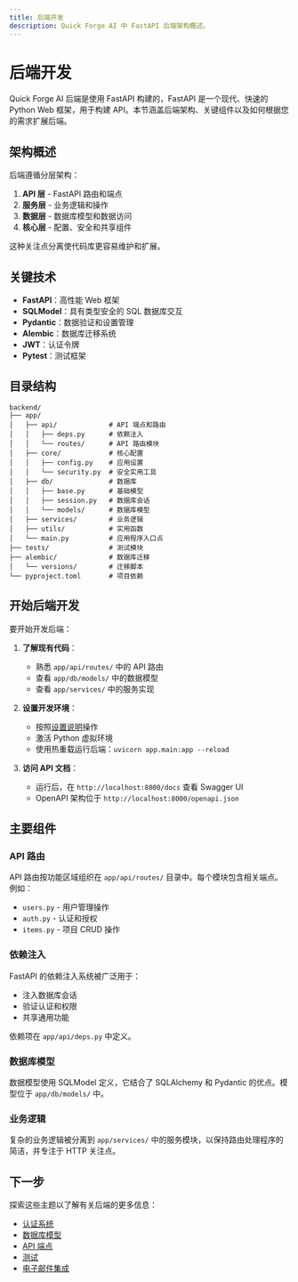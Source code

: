 ```yaml
---
title: 后端开发
description: Quick Forge AI 中 FastAPI 后端架构概述。
---
```


# 后端开发

Quick Forge AI 后端是使用 FastAPI 构建的，FastAPI 是一个现代、快速的 Python Web 框架，用于构建 API。本节涵盖后端架构、关键组件以及如何根据您的需求扩展后端。

## 架构概述

后端遵循分层架构：

1. **API 层** - FastAPI 路由和端点
2. **服务层** - 业务逻辑和操作
3. **数据层** - 数据库模型和数据访问
4. **核心层** - 配置、安全和共享组件

这种关注点分离使代码库更容易维护和扩展。

## 关键技术

- **FastAPI**：高性能 Web 框架
- **SQLModel**：具有类型安全的 SQL 数据库交互
- **Pydantic**：数据验证和设置管理
- **Alembic**：数据库迁移系统
- **JWT**：认证令牌
- **Pytest**：测试框架

## 目录结构

```
backend/
├── app/
│   ├── api/             # API 端点和路由
│   │   ├── deps.py      # 依赖注入
│   │   └── routes/      # API 路由模块
│   ├── core/            # 核心配置
│   │   ├── config.py    # 应用设置
│   │   └── security.py  # 安全实用工具
│   ├── db/              # 数据库
│   │   ├── base.py      # 基础模型
│   │   ├── session.py   # 数据库会话
│   │   └── models/      # 数据库模型
│   ├── services/        # 业务逻辑
│   ├── utils/           # 实用函数
│   └── main.py          # 应用程序入口点
├── tests/               # 测试模块
├── alembic/             # 数据库迁移
│   └── versions/        # 迁移脚本
└── pyproject.toml       # 项目依赖
```

## 开始后端开发

要开始开发后端：

1. **了解现有代码**：
   - 熟悉 `app/api/routes/` 中的 API 路由
   - 查看 `app/db/models/` 中的数据模型
   - 查看 `app/services/` 中的服务实现

2. **设置开发环境**：
   - 按照[设置说明](/zh/docs/getting-started)操作
   - 激活 Python 虚拟环境
   - 使用热重载运行后端：`uvicorn app.main:app --reload`

3. **访问 API 文档**：
   - 运行后，在 `http://localhost:8000/docs` 查看 Swagger UI
   - OpenAPI 架构位于 `http://localhost:8000/openapi.json`

## 主要组件

### API 路由

API 路由按功能区域组织在 `app/api/routes/` 目录中。每个模块包含相关端点。例如：

- `users.py` - 用户管理操作
- `auth.py` - 认证和授权
- `items.py` - 项目 CRUD 操作

### 依赖注入

FastAPI 的依赖注入系统被广泛用于：
- 注入数据库会话
- 验证认证和权限
- 共享通用功能

依赖项在 `app/api/deps.py` 中定义。

### 数据库模型

数据模型使用 SQLModel 定义，它结合了 SQLAlchemy 和 Pydantic 的优点。模型位于 `app/db/models/` 中。

### 业务逻辑

复杂的业务逻辑被分离到 `app/services/` 中的服务模块，以保持路由处理程序的简洁，并专注于 HTTP 关注点。

## 下一步

探索这些主题以了解有关后端的更多信息：

- [认证系统](/zh/docs/backend/authentication)
- [数据库模型](/zh/docs/backend/database)
- [API 端点](/zh/docs/backend/api-endpoints)
- [测试](/zh/docs/backend/testing)
- [电子邮件集成](/zh/docs/backend/email-integration) 